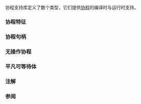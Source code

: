 {{title|协程支持 {{mark c++20}}}}
{{cpp/coroutine/navbar}}

协程支持库定义了数个类型，它们提供[[cpp/language/coroutines|协程]]的编译时与运行时支持。

===协程特征===
{{dsc begin}}
{{dsc header|coroutine}}
{{dsc inc|cpp/coroutine/dsc coroutine_traits}}
{{dsc end}}

===协程句柄===
{{dsc begin}}
{{dsc header|coroutine}}
{{dsc inc|cpp/coroutine/dsc coroutine_handle}}
{{dsc end}}

===无操作协程===
{{dsc begin}}
{{dsc header|coroutine}}
{{dsc inc|cpp/coroutine/dsc noop_coroutine}}
{{dsc inc|cpp/coroutine/dsc noop_coroutine_promise}}
{{dsc inc|cpp/coroutine/dsc noop_coroutine_handle}}
{{dsc end}}

===平凡可等待体===
{{dsc begin}}
{{dsc header|coroutine}}
{{dsc inc|cpp/coroutine/dsc suspend_never}}
{{dsc inc|cpp/coroutine/dsc suspend_always}}
{{dsc end}}

===注解===
{{feature test macro|__cpp_lib_coroutine|协程支持库|value=201902L|std=C++20}}

===参阅===
{{dsc begin}}
{{dsc inc|cpp/ranges/dsc generator}}
{{dsc end}}

{{langlinks|en|es||ja|ru}}